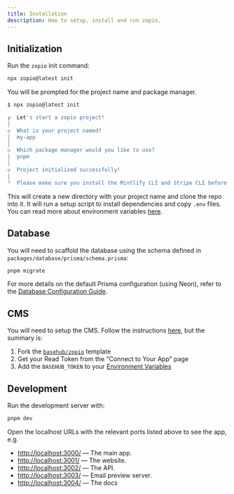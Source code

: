 ```yaml
---
title: Installation
description: How to setup, install and run zopio.
---
```


## Initialization

Run the `zopio` init command:

```sh Terminal
npx zopio@latest init
```

You will be prompted for the project name and package manager.

```sh Terminal
$ npx zopio@latest init

┌  Let's start a zopio project!
│
◇  What is your project named?
│  my-app
│
◇  Which package manager would you like to use?
│  pnpm
│
◇  Project initialized successfully!
│
└  Please make sure you install the Mintlify CLI and Stripe CLI before starting the project.
```

This will create a new directory with your project name and clone the repo into it. It will run a setup script to install dependencies and copy `.env` files. You can read more about environment variables [here](/setup/env).

## Database

You will need to scaffold the database using the schema defined in `packages/database/prisma/schema.prisma`:

```sh Terminal
pnpm migrate
```

For more details on the default Prisma configuration (using Neon), refer to the [Database Configuration Guide](https://docs.zopio.dev/packages/database#default-configuration).

## CMS

You will need to setup the CMS. Follow the instructions [here](/features/cms), but the summary is:

1. Fork the [`basehub/zopio`](https://basehub.com/basehub/zopio?fork=1) template
2. Get your Read Token from the "Connect to Your App" page
3. Add the `BASEHUB_TOKEN` to your [Environment Variables](/features/env)

## Development

Run the development server with:

```sh Terminal
pnpm dev
```

Open the localhost URLs with the relevant ports listed above to see the app, e.g.

- [http://localhost:3000/](http://localhost:3000/) — The main app.
- [http://localhost:3001/](http://localhost:3001/) — The website.
- [http://localhost:3002/](http://localhost:3002/) — The API.
- [http://localhost:3003/](http://localhost:3003/) — Email preview server.
- [http://localhost:3004/](http://localhost:3004/) — The docs
